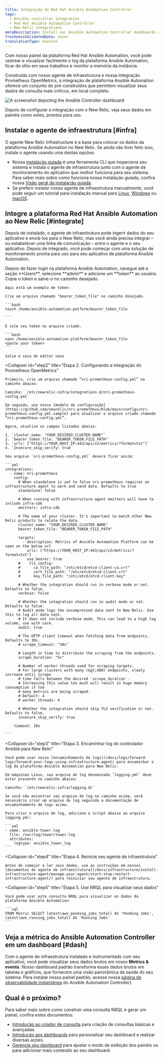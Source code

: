 ```yaml
---
title: Integração do Red Hat Ansible Automation Controller
tags:
  - Ansible controller integration
  - Red Hat Ansible Automation Controller
  - New Relic integrations
metaDescription: Install our Ansible Automation Controller dashboards and see your Ansible data in New Relic.
freshnessValidatedDate: never
translationType: machine
---
```



Com nosso painel da plataforma Red Hat Ansible Automation, você pode rastrear e visualizar facilmente o log da plataforma Ansible Automation, ficar de olho em seus trabalhos e monitor a memória da instância.

Construída com nosso agente de infraestrutura e nossa integração Prometheus OpenMetrics, a integração de plataforma Ansible Automation oferece um conjunto de <InlinePopover type="dashboards"/>pré-construídos que permitem visualizar seus dados de consulta mais críticos, em local completo.

<img
  title="Ansible Controller"
  alt="A screenshot depicting the Ansible Controller dashboard"
  src={infrastructureAnsibleControllerDashboard}
/>

<figcaption>
  Depois de configurar a integração com o New Relic, veja seus dados em painéis como estes, prontos para uso.
</figcaption>

## Instalar o agente de infraestrutura [#infra]

O agente New Relic Infrastructure é a base para colocar os dados da plataforma Ansible Automation no New Relic. Se ainda não tiver feito isso, instale o agente usando uma destas opções:

* Nossa [instalação guiada](https://one.newrelic.com/marketplace?state=15321ec0-7cd8-0c04-52bf-7b65778f2e8c) é uma ferramenta CLI que inspeciona seu sistema e instala o agente de infraestrutura junto com o agente de monitoramento do aplicativo que melhor funciona para seu sistema. Para saber mais sobre como funciona nossa instalação guiada, confira nossa [Visão geral da instalação guiada](/docs/infrastructure/host-integrations/installation/new-relic-guided-install-overview).
* Se preferir instalar nosso agente de infraestrutura manualmente, você pode seguir um tutorial para instalação manual para [Linux](/docs/infrastructure/install-infrastructure-agent/linux-installation/install-infrastructure-monitoring-agent-linux), [Windows](/docs/infrastructure/install-infrastructure-agent/windows-installation/install-infrastructure-monitoring-agent-windows/) ou [macOS](/docs/infrastructure/install-infrastructure-agent/macos-installation/install-infrastructure-monitoring-agent-macos/).

## Integre a plataforma Red Hat Ansible Automation ao New Relic [#integrate]

Depois de instalado, o agente de infraestrutura pode ingerir dados do seu aplicativo e enviá-los para o New Relic, mas você ainda precisa integrar – ou estabelecer uma linha de comunicação – entre o agente e o seu aplicativo. Depois de integrado, você pode começar com uma solução de monitoramento pronta para uso para seu aplicativo de plataforma Ansible Automation.

<CollapserGroup>
  <Collapser
    id="step1"
    title="Etapa 1. Crie um token ao portador na plataforma Ansible Automation"
  >
    Depois de fazer login na plataforma Ansible Automation, navegue até a seção <DNT>**Users**</DNT>, selecione <DNT>**admin**</DNT> e adicione um <DNT>**token**</DNT> ao usuário. Copie o token e salve-o no caminho desejado.

    Aqui está um exemplo de token:

    Crie um arquivo chamado "bearer_token_file" no caminho desejado.

    ```bash
    touch /home/ansible-automation-patform/bearer_token_file

    ```

    E cole seu token no arquivo criado.

    ```bash
    nano /home/ansible-automation-platform/bearer_token_file
    <paste your token>
    ```

    Salve e saia do editor nano
  </Collapser>

  <Collapser
    id="step2"
    title="Etapa 2. Configurando a integração do Prometheus OpenMetrics"
  >
    Primeiro, crie um arquivo chamado “nri-prometheus-config.yml” no caminho abaixo:

    Caminho: `/etc/newrelic-infra/integrations.d/nri-prometheus-config.yml`

    Em seguida, use nosso [modelo de configuração](https://github.com/newrelic/nri-prometheus/blob/main/configs/nri-prometheus-config.yml.sample) para atualizar o arquivo criado chamado “nri-prometheus-config.yml”.

    Agora, atualize os campos listados abaixo:

    1. `cluster_name: "YOUR_DESIRED_CLUSTER_NAME"`
    2. `bearer_token_file: "BEARER_TOKEN_FILE_PATH"`
    3. `urls: ["https://YOUR_HOST_IP:443/api/v2/metrics/?format=txt"]`
    4. `Insecure_skip_verify: true`

    Seu arquivo `nri-prometheus-config.yml` deverá ficar assim:

    ```yml
    integrations:
      - name: nri-prometheus
        config:
          # When standalone is set to false nri-prometheus requires an infrastructure agent to work and send data. Defaults to true
          standalone: false

          # When running with infrastructure agent emitters will have to include infra-sdk
          emitters: infra-sdk

          # The name of your cluster. It's important to match other New Relic products to relate the data.
          cluster_name: "YOUR_DESIRED_CLUSTER_NAME"
          bearer_token_file: "BEARER_TOKEN_FILE_PATH"

          targets:
            - description: Metrics of Ansible Automation Platform can be seen on the below url
              urls: ["https://YOUR_HOST_IP:443/api/v2/metrics/?format=txt"]
              use_bearer: true
          #    tls_config:
          #      ca_file_path: "/etc/etcd/etcd-client-ca.crt"
          #      cert_file_path: "/etc/etcd/etcd-client.crt"
          #      key_file_path: "/etc/etcd/etcd-client.key"

          # Whether the integration should run in verbose mode or not. Defaults to false.
          verbose: false

          # Whether the integration should run in audit mode or not. Defaults to false.
          # Audit mode logs the uncompressed data sent to New Relic. Use this to log all data sent.
          # It does not include verbose mode. This can lead to a high log volume, use with care.
          audit: true

          # The HTTP client timeout when fetching data from endpoints. Defaults to 30s.
          # scrape_timeout: "30s"

          # Length in time to distribute the scraping from the endpoints.
          scrape_duration: "5s"

          # Number of worker threads used for scraping targets.
          # For large clusters with many (&gt;400) endpoints, slowly increase until scrape
          # time falls between the desired `scrape_duration`.
          # Increasing this value too much will result in huge memory consumption if too
          # many metrics are being scraped.
          # Default: 4
          # worker_threads: 4

          # Whether the integration should skip TLS verification or not. Defaults to false.
          insecure_skip_verify: true

        timeout: 10s

    ```
  </Collapser>

  <Collapser
    id="step3"
    title="Etapa 3. Encaminhar log do controlador Ansible para New Relic"
  >
    Você pode usar nosso [encaminhamento de logs](/docs/logs/forward-logs/forward-your-logs-using-infrastructure-agent) para encaminhar o log da plataforma Ansible Automation para New Relic.

    Em máquinas Linux, seu arquivo de log denominado `logging.yml` deve estar presente no caminho abaixo:

    Caminho: `/etc/newrelic-infra/logging.d/`

    Se você não encontrar seu arquivo de log no caminho acima, será necessário criar um arquivo de log seguindo a documentação de encaminhamento de logs acima.

    Para criar o arquivo de log, adicione o script abaixo ao arquivo logging.yml:

    ```yml
    - name: ansible-tower.log
      file: /var/log/tower/tower.log
      attributes:
        logtype: ansible_tower_log
    ```
  </Collapser>

  <Collapser
    id="step4"
    title="Etapa 4. Reinicie seu agente de infraestrutura"
  >
    Antes de começar a ler seus dados, use as instruções em nossos [documentos do agente de infraestrutura](/docs/infrastructure/install-infrastructure-agent/manage-your-agent/start-stop-restart-infrastructure-agent/) para reiniciar seu agente de infraestrutura.
  </Collapser>

  <Collapser
    id="step5"
    title="Etapa 5. Use NRQL para visualizar seus dados"
  >
    Você pode usar esta consulta NRQL para visualizar os dados da plataforma Ansible Automation:

    ```sql
    FROM Metric SELECT latest(awx_pending_jobs_total) AS 'Pending Jobs', latest(awx_running_jobs_total) AS 'Running Jobs'
    ```
  </Collapser>
</CollapserGroup>

## Veja a métrica do Ansible Automation Controller em um dashboard [#dash]

Com o agente de infraestrutura instalado e instrumentado com seu aplicativo, você pode visualizar seus dados brutos em nosso <DNT>**Metrics & events**</DNT>. Nosso dashboard padrão transforma esses dados brutos em tabelas e gráficos, que fornecem uma visão panorâmica da saúde do seu sistema. Para instalar nosso painel padrão, acesse nossa [página de observabilidade instantânea](https://newrelic.com/instant-observability/ansible-automation-controller) do Ansible Automation Controller).

## Qual é o próximo?

Para saber mais sobre como construir uma consulta NRQL e gerar um painel, confira estes documentos:

* [Introdução ao criador de consulta](/docs/query-your-data/explore-query-data/query-builder/introduction-query-builder) para criação de consultas básicas e avançadas.
* [Introdução aos dashboards](/docs/query-your-data/explore-query-data/dashboards/introduction-dashboards) para personalizar seu dashboard e realizar diversas ações.
* [Gerencie seu dashboard](/docs/query-your-data/explore-query-data/dashboards/manage-your-dashboard) para ajustar o modo de exibição dos painéis ou para adicionar mais conteúdo ao seu dashboard.